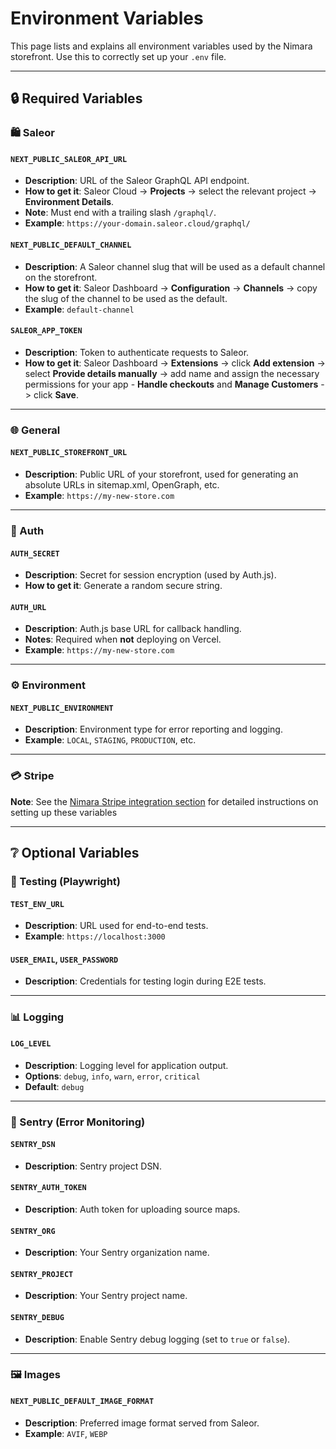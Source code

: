 # Environment Variables

This page lists and explains all environment variables used by the Nimara storefront. Use this to correctly set up your `.env` file.

---

## 🔒 Required Variables

### 🛍️ Saleor

#### `NEXT_PUBLIC_SALEOR_API_URL`

- **Description**: URL of the Saleor GraphQL API endpoint.
- **How to get it**: Saleor Cloud -> **Projects** -> select the relevant project -> **Environment Details**.
- **Note**: Must end with a trailing slash `/graphql/`.
- **Example**: `https://your-domain.saleor.cloud/graphql/`

#### `NEXT_PUBLIC_DEFAULT_CHANNEL`

- **Description**: A Saleor channel slug that will be used as a default channel on the storefront.
- **How to get it**: Saleor Dashboard -> **Configuration** -> **Channels** -> copy the slug of the channel to be used as the default.
- **Example**: `default-channel`

#### `SALEOR_APP_TOKEN`

- **Description**: Token to authenticate requests to Saleor.
- **How to get it**: Saleor Dashboard → **Extensions** → click **Add extension** -> select **Provide details manually** -> add name and assign the necessary permissions for your app - **Handle checkouts** and **Manage Customers** -> click **Save**.

---

### 🌐 General

#### `NEXT_PUBLIC_STOREFRONT_URL`

- **Description**: Public URL of your storefront, used for generating an absolute URLs in sitemap.xml, OpenGraph, etc.
- **Example**: `https://my-new-store.com`

---

### 🔐 Auth

#### `AUTH_SECRET`

- **Description**: Secret for session encryption (used by Auth.js).
- **How to get it**: Generate a random secure string.

#### `AUTH_URL`

- **Description**: Auth.js base URL for callback handling.
- **Notes**: Required when **not** deploying on Vercel.
- **Example**: `https://my-new-store.com`

---

### ⚙️ Environment

#### `NEXT_PUBLIC_ENVIRONMENT`

- **Description**: Environment type for error reporting and logging.
- **Example**: `LOCAL`, `STAGING`, `PRODUCTION`, etc.

---

### 💳 Stripe

**Note**: See the [Nimara Stripe integration section](./stripe-integration) for detailed instructions on setting up these variables

---

## ❔ Optional Variables

### 🧪 Testing (Playwright)

#### `TEST_ENV_URL`

- **Description**: URL used for end-to-end tests.
- **Example**: `https://localhost:3000`

#### `USER_EMAIL`, `USER_PASSWORD`

- **Description**: Credentials for testing login during E2E tests.

---

### 📊 Logging

#### `LOG_LEVEL`

- **Description**: Logging level for application output.
- **Options**: `debug`, `info`, `warn`, `error`, `critical`
- **Default**: `debug`

---

### 🧯 Sentry (Error Monitoring)

#### `SENTRY_DSN`

- **Description**: Sentry project DSN.

#### `SENTRY_AUTH_TOKEN`

- **Description**: Auth token for uploading source maps.

#### `SENTRY_ORG`

- **Description**: Your Sentry organization name.

#### `SENTRY_PROJECT`

- **Description**: Your Sentry project name.

#### `SENTRY_DEBUG`

- **Description**: Enable Sentry debug logging (set to `true` or `false`).

---

### 🖼️ Images

#### `NEXT_PUBLIC_DEFAULT_IMAGE_FORMAT`

- **Description**: Preferred image format served from Saleor.
- **Example**: `AVIF`, `WEBP`
